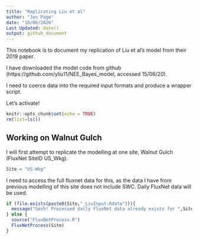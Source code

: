 ```yaml
---
title: "Replicating Liu et al"
author: "Jon Page"
date: "16/06/2020"
Last Updated: date()
output: github_document
---
```


This notebook is to document my replication of Liu et al's model from their 2019 paper.

I have downloaded the model code from github (https://github.com/yliu11/NEE_Bayes_model, accessed 15/06/20).

I need to coerce data into the required input formats and produce a wrapper script.

Let's activate!

```r
knitr::opts_chunk$set(echo = TRUE)
rm(list=ls())
```

## Working on Walnut Gulch

I will first attempt to replicate the modelling at one site, Walnut Gulch (FluxNet SiteID US_Wkg).

```r
Site = "US-Wkg"
```

I need to access the full fluxnet data for this, as the data I have from previous modelling of this site does not include SWC. Daily FluxNet data will be used.


```r
if (file.exists(paste0(Site,"_LiuInput.Rdata"))){
  message("Gosh! Processed daily FluxNet data already exists for ",Site)
} else {
  source("FluxNetProcess.R")
  FluxNetProcess(Site)
}
```

